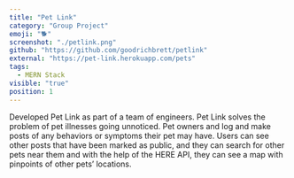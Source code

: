 ```yaml
---
title: "Pet Link"
category: "Group Project"
emoji: "🐕"
screenshot: "./petlink.png"
github: "https://github.com/goodrichbrett/petlink"
external: "https://pet-link.herokuapp.com/pets"
tags:
  - MERN Stack
visible: "true"
position: 1
---
```


Developed Pet Link as part of a team of engineers. Pet Link solves the problem of pet illnesses going
unnoticed. Pet owners and log and make posts of any behaviors or symptoms their pet may have.
Users can see other posts that have been marked as public, and they can search for other pets near
them and with the help of the HERE API, they can see a map with pinpoints of other pets’ locations.

